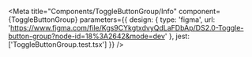 
<Meta
  title="Components/ToggleButtonGroup/Info"
  component={ToggleButtonGroup}
  parameters={{
    design: {
      type: 'figma',
      url: 'https://www.figma.com/file/Kgs9CYkgtxdvyQdLaFDbAp/DS2.0-Toggle-button-group?node-id=18%3A2642&mode=dev'
    },
    jest: ['ToggleButtonGroup.test.tsx']
  }}
/>

<Story name="Docs">
  <Unstyled>
    <Stories />
  </Unstyled>
</Story>
